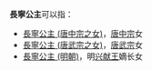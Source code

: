 '''長寧公主'''可以指：
* [[長寧公主_(唐中宗之女)|長寧公主 (唐中宗之女)]]，[[唐中宗|唐中宗]]女
* [[長寧公主_(唐武宗之女)|長寧公主 (唐武宗之女)]]，[[唐武宗|唐武宗]]女
* [[長寧公主_(明朝)|長寧公主 (明朝)]]，明[[朱祐杬|兴献王]]嫡长女

{{Disambig|Cat=公主封号消歧义}}